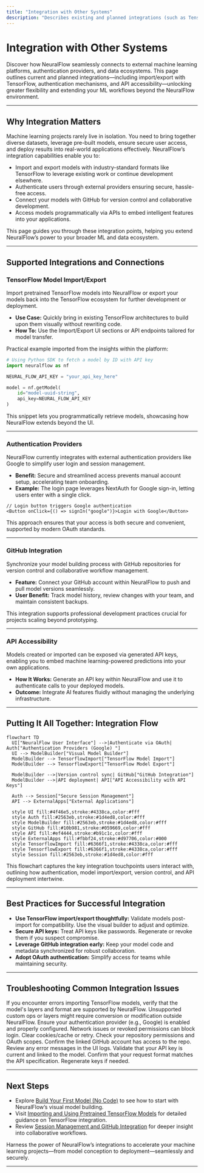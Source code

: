 ```yaml
---
title: "Integration with Other Systems"
description: "Describes existing and planned integrations (such as TensorFlow import/export), authentication providers, and how NeuralFlow can connect or extend to external ML or data ecosystems. Explains at a high level with code or UI anchors."
---
```


# Integration with Other Systems

Discover how NeuralFlow seamlessly connects to external machine learning platforms, authentication providers, and data ecosystems. This page outlines current and planned integrations—including import/export with TensorFlow, authentication mechanisms, and API accessibility—unlocking greater flexibility and extending your ML workflows beyond the NeuralFlow environment.

---

## Why Integration Matters

Machine learning projects rarely live in isolation. You need to bring together diverse datasets, leverage pre-built models, ensure secure user access, and deploy results into real-world applications effectively. NeuralFlow’s integration capabilities enable you to:

- Import and export models with industry-standard formats like TensorFlow to leverage existing work or continue development elsewhere.
- Authenticate users through external providers ensuring secure, hassle-free access.
- Connect your models with GitHub for version control and collaborative development.
- Access models programmatically via APIs to embed intelligent features into your applications.

This page guides you through these integration points, helping you extend NeuralFlow’s power to your broader ML and data ecosystem.

---

## Supported Integrations and Connections

### TensorFlow Model Import/Export

Import pretrained TensorFlow models into NeuralFlow or export your models back into the TensorFlow ecosystem for further development or deployment.

- **Use Case:** Quickly bring in existing TensorFlow architectures to build upon them visually without rewriting code.
- **How To:** Use the Import/Export UI sections or API endpoints tailored for model transfer.

Practical example imported from the insights within the platform:

```python
# Using Python SDK to fetch a model by ID with API key
import neuralflow as nf

NEURAL_FLOW_API_KEY = "your_api_key_here"

model = nf.getModel(
    id="model-uuid-string",
    api_key=NEURAL_FLOW_API_KEY
)
```

This snippet lets you programmatically retrieve models, showcasing how NeuralFlow extends beyond the UI.

---

### Authentication Providers

NeuralFlow currently integrates with external authentication providers like Google to simplify user login and session management.

- **Benefit:** Secure and streamlined access prevents manual account setup, accelerating team onboarding.
- **Example:** The login page leverages NextAuth for Google sign-in, letting users enter with a single click.

```tsx
// Login button triggers Google authentication
<Button onClick={() => signIn("google")}>Login with Google</Button>
```

This approach ensures that your access is both secure and convenient, supported by modern OAuth standards.

---

### GitHub Integration

Synchronize your model building process with GitHub repositories for version control and collaborative workflow management.

- **Feature:** Connect your GitHub account within NeuralFlow to push and pull model versions seamlessly.
- **User Benefit:** Track model history, review changes with your team, and maintain consistent backups.

This integration supports professional development practices crucial for projects scaling beyond prototyping.

---

### API Accessibility

Models created or imported can be exposed via generated API keys, enabling you to embed machine learning-powered predictions into your own applications.

- **How It Works:** Generate an API key within NeuralFlow and use it to authenticate calls to your deployed models.
- **Outcome:** Integrate AI features fluidly without managing the underlying infrastructure.

---

## Putting It All Together: Integration Flow

```mermaid
flowchart TD
  UI["NeuralFlow User Interface"] -->|Authenticate via OAuth| Auth["Authentication Providers (Google) "]
  UI --> ModelBuilder["Visual Model Builder"]
  ModelBuilder --> TensorflowImport["TensorFlow Model Import"]
  ModelBuilder --> TensorflowExport["TensorFlow Model Export"]

  ModelBuilder -->|Version control sync| GitHub["GitHub Integration"]
  ModelBuilder -->|API deployment| API["API Accessibility with API Keys"]

  Auth --> Session["Secure Session Management"]
  API --> ExternalApps["External Applications"]

  style UI fill:#4f46e5,stroke:#4338ca,color:#fff
  style Auth fill:#2563eb,stroke:#1d4ed8,color:#fff
  style ModelBuilder fill:#2563eb,stroke:#1d4ed8,color:#fff
  style GitHub fill:#10b981,stroke:#059669,color:#fff
  style API fill:#ef4444,stroke:#b91c1c,color:#fff
  style ExternalApps fill:#fbbf24,stroke:#d97706,color:#000
  style TensorflowImport fill:#6366f1,stroke:#4338ca,color:#fff
  style TensorflowExport fill:#6366f1,stroke:#4338ca,color:#fff
  style Session fill:#2563eb,stroke:#1d4ed8,color:#fff
```

This flowchart captures the key integration touchpoints users interact with, outlining how authentication, model import/export, version control, and API deployment intertwine.

---

## Best Practices for Successful Integration

- **Use TensorFlow import/export thoughtfully:** Validate models post-import for compatibility. Use the visual builder to adjust and optimize.
- **Secure API keys:** Treat API keys like passwords. Regenerate or revoke them if you suspect compromise.
- **Leverage GitHub integration early:** Keep your model code and metadata synchronized for robust collaboration.
- **Adopt OAuth authentication:** Simplify access for teams while maintaining security.

---

## Troubleshooting Common Integration Issues

<AccordionGroup title="Common Integration Troubleshooting">
<Accordion title="Model Import Errors">
If you encounter errors importing TensorFlow models, verify that the model's layers and format are supported by NeuralFlow. Unsupported custom ops or layers might require conversion or modification outside NeuralFlow.
</Accordion>
<Accordion title="Authentication Failures">
Ensure your authentication provider (e.g., Google) is enabled and properly configured. Network issues or revoked permissions can block login. Clear cookies/cache or retry.
</Accordion>
<Accordion title="GitHub Sync Issues">
Check your repository permissions and OAuth scopes. Confirm the linked GitHub account has access to the repo. Review any error messages in the UI logs.
</Accordion>
<Accordion title="API Key Access Denied">
Validate that your API key is current and linked to the model. Confirm that your request format matches the API specification. Regenerate keys if needed.
</Accordion>
</AccordionGroup>

---

## Next Steps

- Explore [Build Your First Model (No Code)](/guides/core-workflows/first-model) to see how to start with NeuralFlow’s visual model building.
- Visit [Importing and Using Pretrained TensorFlow Models](/guides/core-workflows/import-model) for detailed guidance on TensorFlow integration.
- Review [Session Management and GitHub Integration](/overview/features-integration/feature-snapshot) for deeper insight into collaborative workflows.

Harness the power of NeuralFlow’s integrations to accelerate your machine learning projects—from model conception to deployment—seamlessly and securely.

---
